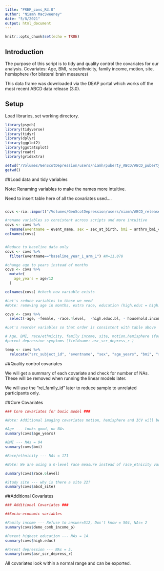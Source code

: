 ```yaml
---
title: "PREP_covs_R3.0"
author: "Niamh MacSweeney"
date: "5/8/2021"
output: html_document
---
```


```r
knitr::opts_chunk$set(echo = TRUE)
```

## Introduction

The purpose of this script is to tidy and quality control the covariates for our analysis.
Covariates: Age, BMI, race/ethnicity, family income, motion, site, hemisphere (for bilateral brain measures)

This data frame was downloaded via the DEAP portal which works off the most recent ABCD data release (3.0). 

## Setup

Load libraries, set working directory.

```r

library(psych)
library(tidyverse)
library(tidyr)
library(dplyr)
library(ggplot2)
library(ggstatsplot)
library(readr)
library(gridExtra)

setwd("/Volumes/GenScotDepression/users/niamh/puberty_ABCD/ABCD_puberty_depression/prep")
getwd()

```

##Load data and tidy variables 

Note: Renaming variables to make the names more intuitive. 

Need to insert table here of all the covariates used.... 

```r

```

```r

covs <-rio::import("/Volumes/GenScotDepression/users/niamh/ABCD_release3.0/iii.data/DEAP_data_downloads/covs_puberty_RR.rds") 

#rename variables so consistent across scripts and more intuitive
covs <- covs %>% 
  rename(eventname = event_name, sex = sex_at_birth, bmi = anthro_bmi_calc)
colnames(covs)


#Reduce to baseline data only
covs <- covs %>% 
  filter(eventname=="baseline_year_1_arm_1") #N=11,878

#change age to years instead of months 
covs <- covs %>%
  mutate(
    age_years = age/12 
  )

colnames(covs) #check new variable exists

#Let's reduce variables to those we need 
#Note: removing age in months, extra race, education (high.educ = high.educ.bl) and income vars.

covs <- covs %>% 
  select(-age, -female, -race.4level,  -high.educ.bl, - household.income)

#Let's reorder variables so that order is consistent with table above

# Age, BMI, race/ethnicity, family income, site, motion,hemisphere (for bilateral brain measures),
#parent depressive symptoms (fieldname: asr_scr_depress_r )

temp <- covs %>% 
  relocate("src_subject_id", "eventname", "sex", "age_years", "bmi", "race.6level", "demo_comb_income_p",         "abcd_site", "high.educ", "fsqc_qu_motion", "asr_scr_depress_r", "rel_family_id")

```
##Quality control covariates

We will get a summary of each covariate and check for number of NAs. These will be removed when running the linear models later.  

We will use the "rel_family_id" later to reduce sample to unrelated participants only. 

##Core Covariates

```r
### Core covariates for basic model ###

#Note: Additional imaging covariates motion, hemisphere and ICV will be added later from PREP.imaging file when building models. 

#Age --- looks good, no NAs
summary(covs$age_years)

#BMI --- NAs = 94
summary(covs$bmi)

#Race/ethnicity --- NAs = 171

#Note: We are using a 6-level race measure instead of race_etnicity variable in an effort to make the measure more representative. "race.6level" includes White, Black, Asian, AIAN/NHPI (Asian Indian/Alaskan American/Native Hawaiian/Pacific Islander), Other, Mixed. 

summary(covs$race.6level)

#Study site --- why is there a site 22? 
summary(covs$abcd_site)

```

##Additional Covariates

```r
### Additional Covariates ###

##Socio-economic variables

#Family income --- Refuse to answer=512, Don't know = 504, NAs= 2
summary(covs$demo_comb_income_p)

#Parent highest education --- NAs = 14.
summary(covs$high.educ)

#Parent depression --- NAs = 5. 
summary(covs$asr_scr_depress_r)

```

All covariates look within a normal range and can be exported. 






